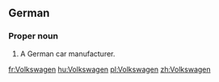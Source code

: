 ==German==
{{wikipedia}}

===Proper noun===
{{infl|de|proper noun}}

# A German car manufacturer.

[[fr:Volkswagen]]
[[hu:Volkswagen]]
[[pl:Volkswagen]]
[[zh:Volkswagen]]